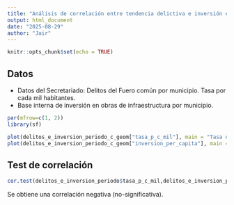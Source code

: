 ```yaml
---
title: "Análisis de correlación entre tendencia delictiva e inversión en infraestructura"
output: html_document
date: "2025-08-29"
author: "Jair"
---
```


```r
knitr::opts_chunk$set(echo = TRUE)
```

## Datos
- Datos del Secretariado: Delitos del Fuero común por municipio. Tasa por cada mil habitantes.
- Base interna de inversión en obras de infraestructura por municipio.

```r
par(mfrow=c(1, 2)) 
library(sf)

plot(delitos_e_inversion_periodo_c_geom["tasa_p_c_mil"], main = "Tasa de Delitos", pal = viridis)
plot(delitos_e_inversion_periodo_c_geom["inversion_per_capita"], main = "Inversión per capita", pal = viridis)

```

## Test de correlación


```r
cor.test(delitos_e_inversion_periodo$tasa_p_c_mil,delitos_e_inversion_periodo$inversion)
```
Se obtiene una correlación negativa (no-significativa). 